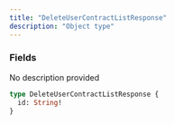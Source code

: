 ```yaml
---
title: "DeleteUserContractListResponse"
description: "Object type"
---
```


### Fields

<ResponseField name="id" type="String!" required>
  No description provided
</ResponseField>


```graphql DeleteUserContractListResponse
type DeleteUserContractListResponse {
  id: String!
}
```
